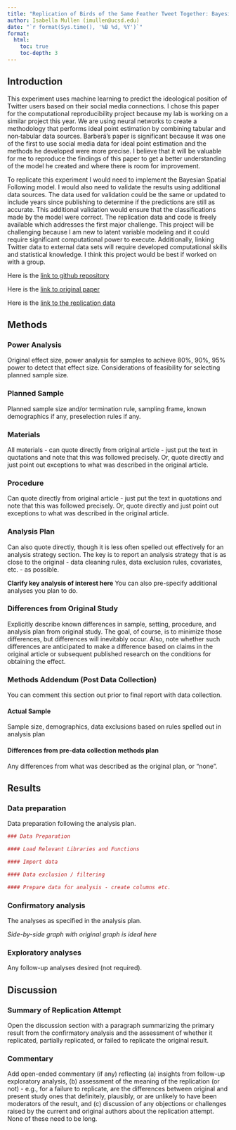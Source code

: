 ```yaml
---
title: "Replication of Birds of the Same Feather Tweet Together: Bayesian Ideal Point Estimation Using Twitter Data by Pablo Barber&aacute; (2015, Political Science)"
author: Isabella Mullen (imullen@ucsd.edu)
date: "`r format(Sys.time(), '%B %d, %Y')`"
format:
  html:
    toc: true
    toc-depth: 3
---
```


<!-- Replication reports should all use this template to standardize reporting across projects.  These reports will be public supplementary materials that accompany the summary report(s) of the aggregate results. -->

## Introduction

This experiment uses machine learning to predict the ideological position of Twitter users based on their social media connections. I chose this paper for the computational reproducibility project because my lab is working on a similar project this year. We are using neural networks to create a methodology that performs ideal point estimation by combining tabular and non‑tabular data sources. Barberá's paper is significant because it was one of the first to use social media data for ideal point estimation and the methods he developed were more precise. I believe that it will be valuable for me to reproduce the findings of this paper to get a better understanding of the model he created and where there is room for improvement.

To replicate this experiment I would need to implement the Bayesian Spatial Following model. I would also need to validate the results using additional data sources. The data used for validation could be the same or updated to include years since publishing to determine if the predictions are still as accurate. This additional validation would ensure that the classifications made by the model were correct. The replication data and code is freely available which addresses the first major challenge. This project will be challenging because I am new to latent variable modeling and it could require significant computational power to execute. Additionally, linking Twitter data to external data sets will require developed computational skills and statistical knowledge. I think this project would be best if worked on with a group.

Here is the [link to github repository](https://github.com/isabellamullen/barbera_2015.git)

Here is the [link to original paper](https://www.cambridge.org/core/services/aop-cambridge-core/content/view/91E37205F69AEA32EF27F12563DC2A0A/S104719870001161Xa.pdf/birds-of-the-same-feather-tweet-together-bayesian-ideal-point-estimation-using-twitter-data.pdf)

Here is the [link to the replication data](https://dataverse.harvard.edu/dataset.xhtml?persistentId=doi:10.7910/DVN/26589)

## Methods

### Power Analysis

Original effect size, power analysis for samples to achieve 80%, 90%, 95% power to detect that effect size. Considerations of feasibility for selecting planned sample size.

### Planned Sample

Planned sample size and/or termination rule, sampling frame, known demographics if any, preselection rules if any.

### Materials

All materials - can quote directly from original article - just put the text in quotations and note that this was followed precisely. Or, quote directly and just point out exceptions to what was described in the original article.

### Procedure

Can quote directly from original article - just put the text in quotations and note that this was followed precisely. Or, quote directly and just point out exceptions to what was described in the original article.

### Analysis Plan

Can also quote directly, though it is less often spelled out effectively for an analysis strategy section. The key is to report an analysis strategy that is as close to the original - data cleaning rules, data exclusion rules, covariates, etc. - as possible.

**Clarify key analysis of interest here** You can also pre-specify additional analyses you plan to do.

### Differences from Original Study

Explicitly describe known differences in sample, setting, procedure, and analysis plan from original study. The goal, of course, is to minimize those differences, but differences will inevitably occur. Also, note whether such differences are anticipated to make a difference based on claims in the original article or subsequent published research on the conditions for obtaining the effect.

### Methods Addendum (Post Data Collection)

You can comment this section out prior to final report with data collection.

#### Actual Sample

Sample size, demographics, data exclusions based on rules spelled out in analysis plan

#### Differences from pre-data collection methods plan

Any differences from what was described as the original plan, or “none”.

## Results

### Data preparation

Data preparation following the analysis plan.

```r
### Data Preparation

#### Load Relevant Libraries and Functions

#### Import data

#### Data exclusion / filtering

#### Prepare data for analysis - create columns etc.
```

### Confirmatory analysis

The analyses as specified in the analysis plan.

*Side-by-side graph with original graph is ideal here*

### Exploratory analyses

Any follow-up analyses desired (not required).

## Discussion

### Summary of Replication Attempt

Open the discussion section with a paragraph summarizing the primary result from the confirmatory analysis and the assessment of whether it replicated, partially replicated, or failed to replicate the original result.

### Commentary

Add open-ended commentary (if any) reflecting (a) insights from follow-up exploratory analysis, (b) assessment of the meaning of the replication (or not) - e.g., for a failure to replicate, are the differences between original and present study ones that definitely, plausibly, or are unlikely to have been moderators of the result, and (c) discussion of any objections or challenges raised by the current and original authors about the replication attempt. None of these need to be long.
